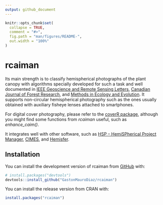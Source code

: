 ```yaml
---
output: github_document
---
```


<!-- README.md is generated from README.Rmd. Please edit that file -->

```r
knitr::opts_chunk$set(
  collapse = TRUE,
  comment = "#>",
  fig.path = "man/figures/README-",
  out.width = "100%"
)
```

# rcaiman

<!-- badges: start -->
<!-- badges: end -->

Its main strength is to classify hemispherical photographs of the plant canopy
with algorithms specially developed for such a task and well documented in [IEEE
Geoscience and Remote Sensing
Letters](https://ieeexplore.ieee.org/document/7103294?arnumber=7103294),
[Canadian Journal of Forest
Research](https://cdnsciencepub.com/doi/full/10.1139/cjfr-2018-0006), and 
[Methods in Ecology and 
Evolution](https://besjournals.onlinelibrary.wiley.com/doi/10.1111/2041-210X.14059). 
It supports non-circular hemispherical photography such as the ones usually
obtained with auxiliary fisheye lenses attached to smartphones.

For digital cover photography, please refer to the [coverR
package](https://link.springer.com/article/10.1007/s00468-022-02338-5), although
you might find some functions from *rcaiman* useful, such as *enhance_caim()*.

It integrates well with other software, such as [HSP – HemiSPherical Project Manager](http://scorpion.aai.ee/~lang/HSP/),
[CIMES](http://jmnw.free.fr/), and
[Hemisfer](https://www.schleppi.ch/patrick/hemisfer/).


## Installation

You can install the development version of rcaiman from [GitHub](https://github.com/) with:

``` r
# install.packages("devtools")
devtools::install_github("GastonMauroDiaz/rcaiman")
```

You can install the release version from CRAN with:

``` r
install.packages("rcaiman")
```
